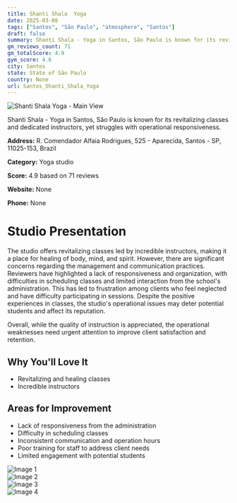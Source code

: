 ```yaml
---
title: Shanti Shala  Yoga
date: 2025-03-08
tags: ["Santos", "São Paulo", "atmosphere", "Santos"]  
draft: false
summary: Shanti Shala - Yoga in Santos, São Paulo is known for its revitalizing classes and dedicated instructors, yet struggles with operational responsiveness.
gm_reviews_count: 71
gm_totalScore: 4.9
gym_score: 4.6
city: Santos
state: State of São Paulo
country: None
url: Santos_Shanti_Shala_Yoga
---
```


<div className="aspect-[16/9] relative my-8">
  <img 
    src="https://lh5.googleusercontent.com/p/AF1QipN1LD20zjP_Ada9wC6XdONxHtxgCPgFrX3kOpe7=w1920-h1080-k-no"
    alt="Shanti Shala  Yoga - Main View"
    className="object-cover absolute inset-0 w-full h-full rounded-lg"
  />
</div>

Shanti Shala - Yoga in Santos, São Paulo is known for its revitalizing classes and dedicated instructors, yet struggles with operational responsiveness.

**Address:** R. Comendador Alfaia Rodrigues, 525 - Aparecida, Santos - SP, 11025-153, Brazil

**Category:** Yoga studio

**Score:** 4.9 based on 71 reviews

**Website:** None

**Phone:** None

# Studio Presentation

The studio offers revitalizing classes led by incredible instructors, making it a place for healing of body, mind, and spirit. However, there are significant concerns regarding the management and communication practices. Reviewers have highlighted a lack of responsiveness and organization, with difficulties in scheduling classes and limited interaction from the school's administration. This has led to frustration among clients who feel neglected and have difficulty participating in sessions. Despite the positive experiences in classes, the studio's operational issues may deter potential students and affect its reputation.

Overall, while the quality of instruction is appreciated, the operational weaknesses need urgent attention to improve client satisfaction and retention.

## Why You'll Love It

- Revitalizing and healing classes
- Incredible instructors

## Areas for Improvement

- Lack of responsiveness from the administration
- Difficulty in scheduling classes
- Inconsistent communication and operation hours
- Poor training for staff to address client needs
- Limited engagement with potential students

<div className="grid grid-cols-1 xl:grid-cols-2 gap-4 my-8">
<div className="aspect-[4/3] relative"><img src="https://lh3.googleusercontent.com/p/AF1QipN9fNZ8iKv4jVueDlkagt7zjiUo7Jd0Rgo_yabI=w1920-h1080-k-no" alt="Image 1" className="object-cover absolute inset-0 w-full h-full rounded-lg" /></div>
<div className="aspect-[4/3] relative"><img src="https://lh5.googleusercontent.com/p/AF1QipPi7Y-Ic3k3LZnXzgygNIrEYLgV8JXwrExTh8mS=w1920-h1080-k-no" alt="Image 2" className="object-cover absolute inset-0 w-full h-full rounded-lg" /></div>
<div className="aspect-[4/3] relative"><img src="https://lh5.googleusercontent.com/p/AF1QipNLo-JXIKvQs74RhO3Rfstg1_EIGVkozxW4mCMx=w1920-h1080-k-no" alt="Image 3" className="object-cover absolute inset-0 w-full h-full rounded-lg" /></div>
<div className="aspect-[4/3] relative"><img src="https://lh3.googleusercontent.com/p/AF1QipNlXfzcIst2ZU3AjlYSqZBDhi-dgS18Ng0lJ6pp=w1920-h1080-k-no" alt="Image 4" className="object-cover absolute inset-0 w-full h-full rounded-lg" /></div>
</div>